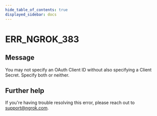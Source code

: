 ```yaml
---
hide_table_of_contents: true
displayed_sidebar: docs
---
```



# ERR_NGROK_383

## Message

You may not specify an OAuth Client ID without also specifying a Client Secret. Specify both or neither.

<ErrorDetails error="err_ngrok_383" />

## Further help

If you're having trouble resolving this error, please reach out to [support@ngrok.com](mailto:support@ngrok.com?subject=Help%20with%20ERR_NGROK_383).
